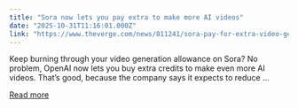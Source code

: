 ```yaml
---
title: "Sora now lets you pay extra to make more AI videos"
date: "2025-10-31T11:16:01.000Z"
link: "https://www.theverge.com/news/811241/sora-pay-for-extra-video-gens"
---
```


Keep burning through your video generation allowance on Sora? No problem, OpenAI now lets you buy extra credits to make even more AI videos. That’s good, because the company says it expects to reduce ...

[Read more](https://www.theverge.com/news/811241/sora-pay-for-extra-video-gens)
